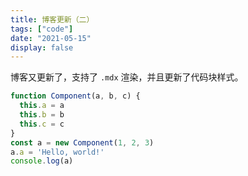 ```yaml
---
title: 博客更新（二）
tags: ["code"]
date: "2021-05-15"
display: false
---
```


博客又更新了，支持了 `.mdx` 渲染，并且更新了代码块样式。

```js {1-5, 8}
function Component(a, b, c) {
  this.a = a
  this.b = b
  this.c = c
}
const a = new Component(1, 2, 3)
a.a = 'Hello, world!'
console.log(a)
```
